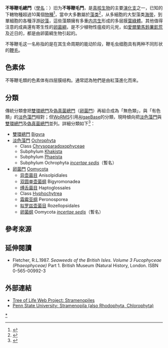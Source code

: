{{Automatic Taxobox
| image = pacific rockweed, Olympic National Park, USA.jpg
| image_caption = 位於[[奧林匹克國家公園|奧林匹克國家公園]]的''{{tsl|en|Fucus distichus|Fucus distichus}}''
| taxon=Heterokonta
| authority=[[Cavalier-Smith|Cavalier-Smith]], 1986
| subdivision_ranks = 传统分类
| subdivision =
*'''有色類'''（[[淡色藻门|淡色藻门]] Ochrophyta）（光合生物）
**Phaeista
***Hypogyristea
****[[Axodine|Actihrysophyceae]] (axodines)
****[[Pelagophyte|Pelagophyceae]]
***Chrysista
****[[金藻綱|金藻綱]]（Chrysophyceae）
****[[大眼藻纲|大眼藻纲]](Eustigmatophyceae)
****[[褐藻綱|褐藻綱]]（Phaeophyceae）
****[[Phaeothamnid|Phaeothamniophyceae]]
****[[绿胞藻纲|绿胞藻纲]](Raphidophyte或Chloromonadophyceae)
****[[Synurid|Synurophyceae]]
****[[黃藻|黃藻綱]]（Xanthophyceae）
**Khakista
***[[矽藻綱|矽藻綱]]（Bacillariophyceae）
***[[Bolidophyte|Bolidophyceae]]
*'''無色類'''（類真菌生物）
**[[伪真菌总门|伪真菌总门]](pseudofungi)
***[[卵菌綱|卵菌綱]](Oomycetes)
***[[丝壶菌纲|丝壶菌纲]](Hyphochytridiomycetes)
**[[双环总门|双环总门]](Bigyra)
***[[Bicosoecid|Bicosoecea]]
***[[Labyrinthulomycetes|Labyrinthulomycetes]] (slime nets)
***[[Opaline|Opaline]]a
***[[Proteromonad|Proteromonad]]ea
***[[芽囊原蟲綱|芽囊原蟲綱]]（Blastocystis）
| synonyms =
* Stramenopiles <small>[[David_J._Patterson|Patterson]], 1989</small><ref>Patterson, D. J. (1989). Stramenopiles: Chromophytes from a protistan perspective. in ''[https://books.google.com/books/about/The_chromophyte_algae.html?id=BdNOAQAAIAAJ The Chromophyte Algae: Problems and Perspectives]''. Green, J.C., Leadbeater, B. S. C. and Diver, W. L. (eds.), Clarendon Press, Oxford, UK.</ref>
* Straminopiles <small>Vørs, 1993</small><ref>{{cite journal | last1 = Vørs | first1 = N | year = 1993 | title = Marine heterotrophic amoebae, flagellates and heliozoa from Belize (Central America) and Tenerife | url = | journal = Journal of Eukaryotic Microbiology | volume = 40 | issue = | pages = 272–287 | doi=10.1111/j.1550-7408.1993.tb04917.x}}</ref><ref name="David, 2002">David, J. C. (2002). A preliminary catalogue of the names of fungi above the rank of order. ''Constancea'' 83: 1–30, [http://ucjeps.berkeley.edu/constancea/83/david/ht.html] {{Wayback|url=http://ucjeps.berkeley.edu/constancea/83/david/ht.html |date=20210214043410 }}.</ref>
* Heterokontophyta <small>van den Hoek et al., 1995</small><ref>van den Hoek, C., Mann, D.G. and Jahns, H.M. (1995). ''Algae An Introduction to Phycology''. Cambridge University Press, Cambridge. ISBN 0-521-30419-9.</ref>
* Stramenopila <small>Alexopoulos et al., 1996</small><ref>Alexopoulos, C. J., Mims, C. W. and Blackwell, M. (1996). Introductory Mycology, 4th ed. New York: J. Wiley.</ref>
* Straminipila <small>Dick, 2001</small><ref name="Dick, M. W. 2001">Dick, M. W. (2001). ''Straminipilous fungi''. Dordrecht, the Netherlands: Kluwer Academic Publishers. 670 p., [https://books.google.com/books?id=xkf8CAAAQBAJ] {{Wayback|url=https://books.google.com/books?id=xkf8CAAAQBAJ |date=20210214043437 }}.</ref>
* Stramenipila <small>Dick, 2001, [[orth._var.|orth. var.]]</small><ref>[http://www.mycobank.org/BioloMICS.aspx?Link=T&TableKey=14682616000000067&Rec=469798&Fields=All "Stramenipila M.W. Dick (2001)"] {{Wayback|url=http://www.mycobank.org/BioloMICS.aspx?Link=T&TableKey=14682616000000067&Rec=469798&Fields=All |date=20210214043439 }}. [[MycoBank|MycoBank]]. International Mycological Association.</ref>
}}
'''不等鞭毛總門'''（[[學名|學名]]：{{lang|la|Heterokonta}}）旧为'''不等鞭毛門'''，是[[真核生物|真核生物]]的主要[[演化支|演化支]]之一，已知的下轄物種超過10萬個[[物種|物種]]<ref name="urlstramenopiles">{{cite web |url=http://www.uniprot.org/taxonomy/33634 |title=stramenopiles |format= |work= |accessdate=2009-03-08 |archive-date=2019-05-12 |archive-url=https://web.archive.org/web/20190512193343/https://www.uniprot.org/taxonomy/33634 |dead-url=no }}</ref>，當中大多數屬於[[藻类|藻类]]<ref name="Hoek">{{cite book | last=Hoek | first=C. van den | coauthors=D. G. Mann; H. M. Jahns | year=1995 | pages=104, 124, 134, 166 | title=Algae: An Introduction to Phycology | location=Cambridge | publisher=Cambridge University Press | isbn=0-521-31687-1 }}</ref>，从多細胞的大型藻类[[海带|海带]]，到單細胞的各種浮游[[矽藻|矽藻]]，這些藻類擁有多重[[共生體學說|内共生]]形成的多层膜[[葉綠體|葉綠體]]。其他值得注意的成員還有寄生性的[[卵菌綱|卵菌綱]]，是不少植物性瘟疫的元兇，如[[愛爾蘭馬鈴薯飢荒|愛爾蘭馬鈴薯飢荒]]及近日的{{link-en|櫟樹猝死病|Phytophthora_ramorum}}，都是由卵菌綱生物引起的。

不等鞭毛这一名称指的是在其生命周期的能动阶段，鞭毛虫细胞具有两种不同形状的[[鞭毛|鞭毛]]。

==色素体==
不等鞭毛類的色素体有四层膜结构。通常認為牠們是由紅藻進化而來。

==分類==
傳統分類會把[[雙環總門|雙環總門]]及[[偽真菌總門|偽真菌總門]]（[[卵菌門|卵菌門]]）再組合成為「無色類」，與「有色類」的[[淡色藻門|淡色藻門]]相對；但{{as of |2020 |4 |17 }}[[WoRMS|WoRMS]]引用[[AlgaeBase|AlgaeBase]]的分類，現時傾向把[[淡色藻門|淡色藻門]]與[[雙環總門|雙環總門]]及[[偽真菌總門|偽真菌總門]]並列。詳細分類如下<ref name="WoRMS_368898">{{WoRMS |id=368898 |title=Heterokonta |last1=Gordon |first1=Dennis |last2=Guiry |first2=Michael D. |date=2011-10-17 |access-date=2020-04-17 }}</ref>：
* [[雙環總門|雙環總門]] [[Bigyra|Bigyra]]
* [[淡色藻門|淡色藻門]] [[Ochrophyta|Ochrophyta]]
** Class [[Chrysoparadoxophyceae|Chrysoparadoxophyceae]]
** Subphylum [[Khakista|Khakista]]
** Subphylum [[Phaeista|Phaeista]]
** Subphylum Ochrophyta ''[[incertae_sedis|incertae sedis]]''（暫名）
* [[卵菌門|卵菌門]] [[Oomycota|Oomycota]]
** [[异壶菌目|异壶菌目]] Anisolpidiales
** [[双圆单壶菌纲|双圆单壶菌纲]] Bigyromonadea
** [[缚舌菌目|缚舌菌目]] Haptoglossales
** Class [[Hyphochytrea|Hyphochytrea]]
** [[霜霉亚纲|霜霉亚纲]] Peronosporea
** [[拟罗兹壶菌目|拟罗兹壶菌目]] Rozellopsidales
** [[卵菌纲|卵菌纲]] Oomycota ''[[incertae_sedis|incertae sedis]]''（暫名）

==參考來源==
{{reflist}}

== 延伸閱讀 ==
*Fletcher, R.L.1987. ''Seaweeds of the British Isles. Volume 3 Fucophyceae (Phaeophyceae)'' Part 1. British Museum (Natural History, London. ISBN 0-565-00992-3

== 外部連結 ==
* [http://tolweb.org/tree?group=Stramenopiles&contgroup=Eukaryotes Tree of Life Web Project: Stramenopiles]{{Wayback|url=http://tolweb.org/tree?group=Stramenopiles&contgroup=Eukaryotes |date=20031019234508 }}
* [https://web.archive.org/web/20090525003826/http://courses.bio.psu.edu/fall2005/biol110/tutorials/tutorial30.htm Penn State University: Stramenopila (also Rhodophyta, Chlorophyta)]

{{真核生物}}
{{Taxonbar|from=Q461622}}

[[Category:不等長鞭毛類|*]]